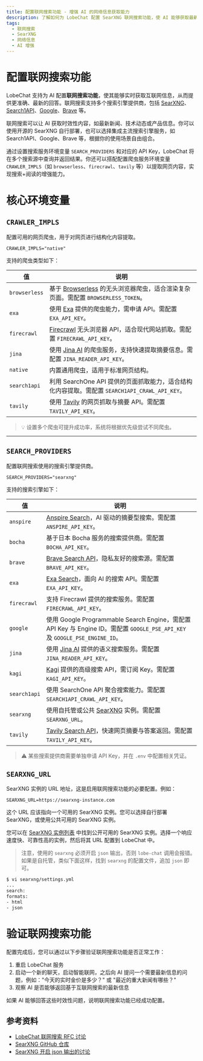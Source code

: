 ```yaml
---
title: 配置联网搜索功能 - 增强 AI 的网络信息获取能力
description: 了解如何为 LobeChat 配置 SearXNG 联网搜索功能，使 AI 能够获取最新的网络信息。
tags:
  - 联网搜索
  - SearXNG
  - 网络信息
  - AI 增强
---
```


# 配置联网搜索功能

LobeChat 支持为 AI 配置**联网搜索功能**，使其能够实时获取互联网信息，从而提供更准确、最新的回答。联网搜索支持多个搜索引擎提供商，包括 [SearXNG](https://github.com/searxng/searxng)、[Search1API](https://www.search1api.com)、[Google](https://programmablesearchengine.google.com/controlpanel/all)、[Brave](https://brave.com/search/api) 等。

<Callout type="info">
  联网搜索可以让 AI 获取时效性内容，如最新新闻、技术动态或产品信息。你可以使用开源的 SearXNG 自行部署，也可以选择集成主流搜索引擎服务，如 Search1API、Google、Brave 等，根据你的使用场景自由组合。
</Callout>

通过设置搜索服务环境变量 `SEARCH_PROVIDERS` 和对应的 API Key，LobeChat 将在多个搜索源中查询并返回结果。你还可以搭配配置爬虫服务环境变量 `CRAWLER_IMPLS`（如 `browserless`、`firecrawl`、`tavily` 等）以提取网页内容，实现搜索+阅读的增强能力。

# 核心环境变量

## `CRAWLER_IMPLS`

配置可用的网页爬虫，用于对网页进行结构化内容提取。

```env
CRAWLER_IMPLS="native"
```

支持的爬虫类型如下：

| 值 | 说明 |
| - | - |
| `browserless` | 基于 [Browserless](https://www.browserless.io/) 的无头浏览器爬虫，适合渲染复杂页面。需配置 `BROWSERLESS_TOKEN`。 |
| `exa` | 使用 [Exa](https://exa.ai/) 提供的爬虫能力，需申请 API。需配置 `EXA_API_KEY`。 |
| `firecrawl` | [Firecrawl](https://firecrawl.dev/) 无头浏览器 API，适合现代网站抓取。需配置 `FIRECRAWL_API_KEY`。 |
| `jina` | 使用 [Jina AI](https://jina.ai/) 的爬虫服务，支持快速提取摘要信息。需配置 `JINA_READER_API_KEY`。 |
| `native` | 内置通用爬虫，适用于标准网页结构。 |
| `search1api` | 利用 SearchOne API 提供的页面抓取能力，适合结构化内容提取。需配置 `SEARCH1API_CRAWL_API_KEY`。 |
| `tavily` | 使用 [Tavily](https://www.tavily.com/) 的网页抓取与摘要 API。需配置 `TAVILY_API_KEY`。 |

> 💡 设置多个爬虫可提升成功率，系统将根据优先级尝试不同爬虫。

---

## `SEARCH_PROVIDERS`

配置联网搜索使用的搜索引擎提供商。

```env
SEARCH_PROVIDERS="searxng"
```

支持的搜索引擎如下：

| 值 | 说明 |
| - | - |
| `anspire` | [Anspire Search](https://anspire.ai/)，AI 驱动的摘要型搜索。需配置 `ANSPIRE_API_KEY`。 |
| `bocha` | 基于日本 Bocha 服务的搜索提供商。需配置 `BOCHA_API_KEY`。 |
| `brave` | [Brave Search API](https://search.brave.com/help/api)，隐私友好的搜索源。需配置 `BRAVE_API_KEY`。 |
| `exa` | [Exa Search](https://exa.ai/)，面向 AI 的搜索 API。需配置 `EXA_API_KEY`。 |
| `firecrawl` | 支持 Firecrawl 提供的搜索服务。需配置 `FIRECRAWL_API_KEY`。 |
| `google` | 使用 Google Programmable Search Engine，需配置 API Key 与 Engine ID。需配置 `GOOGLE_PSE_API_KEY` 及 `GOOGLE_PSE_ENGINE_ID`。 |
| `jina` | 使用 [Jina AI](https://jina.ai/) 提供的语义搜索服务。需配置 `JINA_READER_API_KEY`。 |
| `kagi` | [Kagi](https://kagi.com/) 提供的高级搜索 API，需订阅 Key。需配置 `KAGI_API_KEY`。 |
| `search1api` | 使用 SearchOne API 聚合搜索能力。需配置 `SEARCH1API_CRAWL_API_KEY`。 |
| `searxng` | 使用自托管或公共 [SearXNG](https://searx.space/) 实例。需配置 `SEARXNG_URL`。 |
| `tavily` | [Tavily Search API](https://www.tavily.com/)，快速网页摘要与答案返回。需配置 `TAVILY_API_KEY`。 |

> ⚠️ 某些搜索提供商需要单独申请 API Key，并在 `.env` 中配置相关凭证。

## `SEARXNG_URL`

SearXNG 实例的 URL 地址，这是启用联网搜索功能的必要配置。例如：

```shell
SEARXNG_URL=https://searxng-instance.com
```

这个 URL 应该指向一个可用的 SearXNG 实例。您可以选择自行部署 SearXNG，或使用公共可用的 SearXNG 实例。

您可以在 [SearXNG 实例列表](https://searx.space/) 中找到公开可用的 SearXNG 实例。选择一个响应速度快、可靠性高的实例，然后将其 URL 配置到 LobeChat 中。

> 注意，使用的 `searxng` 必须开启 `json` 输出，否则 `lobe-chat` 调用会报错。如果是自托管，类似下面这样，找到 `searxng` 的配置文件，追加 `json` 即可。

```bash
$ vi searxng/settings.yml
...
search:
formats:
- html
- json
```

# 验证联网搜索功能

配置完成后，您可以通过以下步骤验证联网搜索功能是否正常工作：

1. 重启 LobeChat 服务
2. 启动一个新的聊天，启动智能联网，之后向 AI 提问一个需要最新信息的问题，例如："今天的实时金价是多少？" 或 "最近的重大新闻有哪些？"
3. 观察 AI 是否能够返回基于互联网搜索的最新信息

如果 AI 能够回答这些时效性问题，说明联网搜索功能已经成功配置。

## 参考资料

- [LobeChat 联网搜索 RFC 讨论](https://github.com/lobehub/lobe-chat/discussions/6447)
- [SearXNG GitHub 仓库](https://github.com/searxng/searxng)
- [SearXNG 开启 json 输出的讨论](https://github.com/searxng/searxng/discussions/3542)
